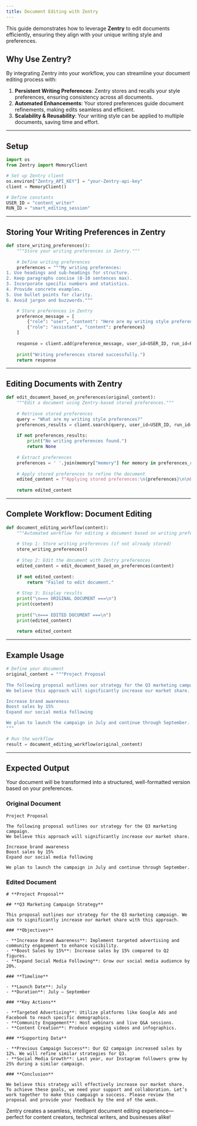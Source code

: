 ```yaml
---
title: Document Editing with Zentry
---
```

<Snippet file="paper-release.mdx" />

This guide demonstrates how to leverage **Zentry** to edit documents efficiently, ensuring they align with your unique writing style and preferences.

## **Why Use Zentry?**

By integrating Zentry into your workflow, you can streamline your document editing process with:

1. **Persistent Writing Preferences**: Zentry stores and recalls your style preferences, ensuring consistency across all documents.
2. **Automated Enhancements**: Your stored preferences guide document refinements, making edits seamless and efficient.
3. **Scalability & Reusability**: Your writing style can be applied to multiple documents, saving time and effort.

---
## **Setup**

```python
import os
from Zentry import MemoryClient

# Set up Zentry client
os.environ["Zentry_API_KEY"] = "your-Zentry-api-key"
client = MemoryClient()

# Define constants
USER_ID = "content_writer"
RUN_ID = "smart_editing_session"
```

---
## **Storing Your Writing Preferences in Zentry**

```python
def store_writing_preferences():
    """Store your writing preferences in Zentry."""
    
    # Define writing preferences
    preferences = """My writing preferences:
1. Use headings and sub-headings for structure.
2. Keep paragraphs concise (8-10 sentences max).
3. Incorporate specific numbers and statistics.
4. Provide concrete examples.
5. Use bullet points for clarity.
6. Avoid jargon and buzzwords."""

    # Store preferences in Zentry
    preference_message = [
        {"role": "user", "content": "Here are my writing style preferences"},
        {"role": "assistant", "content": preferences}
    ]
    
    response = client.add(preference_message, user_id=USER_ID, run_id=RUN_ID, metadata={"type": "preferences", "category": "writing_style"})
    
    print("Writing preferences stored successfully.")
    return response
```

---
## **Editing Documents with Zentry**

```python
def edit_document_based_on_preferences(original_content):
    """Edit a document using Zentry-based stored preferences."""
    
    # Retrieve stored preferences
    query = "What are my writing style preferences?"
    preferences_results = client.search(query, user_id=USER_ID, run_id=RUN_ID)
    
    if not preferences_results:
        print("No writing preferences found.")
        return None
    
    # Extract preferences
    preferences = ' '.join(memory["memory"] for memory in preferences_results)
    
    # Apply stored preferences to refine the document
    edited_content = f"Applying stored preferences:\n{preferences}\n\nEdited Document:\n{original_content}"
    
    return edited_content
```

---
## **Complete Workflow: Document Editing**

```python
def document_editing_workflow(content):
    """Automated workflow for editing a document based on writing preferences."""
    
    # Step 1: Store writing preferences (if not already stored)
    store_writing_preferences()
    
    # Step 2: Edit the document with Zentry preferences
    edited_content = edit_document_based_on_preferences(content)
    
    if not edited_content:
        return "Failed to edit document."
    
    # Step 3: Display results
    print("\n=== ORIGINAL DOCUMENT ===\n")
    print(content)
    
    print("\n=== EDITED DOCUMENT ===\n")
    print(edited_content)
    
    return edited_content
```

---
## **Example Usage**

```python
# Define your document
original_content = """Project Proposal
    
The following proposal outlines our strategy for the Q3 marketing campaign. 
We believe this approach will significantly increase our market share.

Increase brand awareness
Boost sales by 15%
Expand our social media following

We plan to launch the campaign in July and continue through September.
"""

# Run the workflow
result = document_editing_workflow(original_content)
```

---
## **Expected Output**

Your document will be transformed into a structured, well-formatted version based on your preferences.

### **Original Document**
```
Project Proposal
    
The following proposal outlines our strategy for the Q3 marketing campaign. 
We believe this approach will significantly increase our market share.

Increase brand awareness
Boost sales by 15%
Expand our social media following

We plan to launch the campaign in July and continue through September.
```

### **Edited Document**
```
# **Project Proposal**

## **Q3 Marketing Campaign Strategy**

This proposal outlines our strategy for the Q3 marketing campaign. We aim to significantly increase our market share with this approach.

### **Objectives**

- **Increase Brand Awareness**: Implement targeted advertising and community engagement to enhance visibility.
- **Boost Sales by 15%**: Increase sales by 15% compared to Q2 figures.
- **Expand Social Media Following**: Grow our social media audience by 20%.

### **Timeline**

- **Launch Date**: July
- **Duration**: July – September

### **Key Actions**

- **Targeted Advertising**: Utilize platforms like Google Ads and Facebook to reach specific demographics.
- **Community Engagement**: Host webinars and live Q&A sessions.
- **Content Creation**: Produce engaging videos and infographics.

### **Supporting Data**

- **Previous Campaign Success**: Our Q2 campaign increased sales by 12%. We will refine similar strategies for Q3.
- **Social Media Growth**: Last year, our Instagram followers grew by 25% during a similar campaign.

### **Conclusion**

We believe this strategy will effectively increase our market share. To achieve these goals, we need your support and collaboration. Let’s work together to make this campaign a success. Please review the proposal and provide your feedback by the end of the week.
```

Zentry creates a seamless, intelligent document editing experience—perfect for content creators, technical writers, and businesses alike!